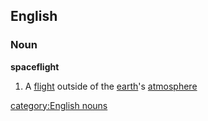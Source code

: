 ==English==
===Noun===
'''spaceflight'''
# A [[flight]] outside of the [[earth]]'s [[atmosphere]]
[[category:English nouns]]